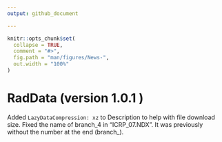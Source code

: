 ```yaml
---
output: github_document

---
```


<!-- News.md is generated from News.Rmd. Please edit that file -->

```r
knitr::opts_chunk$set(
  collapse = TRUE,
  comment = "#>",
  fig.path = "man/figures/News-",
  out.width = "100%"
)
```
# RadData (version 1.0.1 )
Added `LazyDataCompression: xz` to Description to help with file download size. Fixed the name of branch_4 in "ICRP_07.NDX". It was previously without the number at the end (branch_).  
